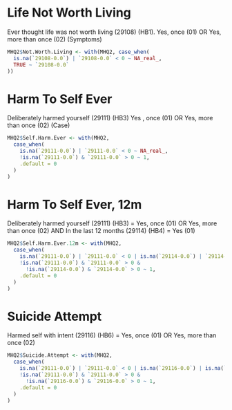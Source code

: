 # Life Not Worth Living
Ever thought life was not worth living (29108) (HB1). Yes, once (01) OR Yes, more than once (02) (Symptoms)

```r
MHQ2$Not.Worth.Living <- with(MHQ2, case_when(
  is.na(`29108-0.0`) | `29108-0.0` < 0 ~ NA_real_,
  TRUE ~ `29108-0.0`
))
```

# Harm To Self Ever
Deliberately harmed yourself (29111) (HB3) Yes , once (01) OR Yes, more than once (02) (Case)

```r
MHQ2$Self.Harm.Ever <- with(MHQ2,
  case_when(
    is.na(`29111-0.0`) | `29111-0.0` < 0 ~ NA_real_,
    !is.na(`29111-0.0`) & `29111-0.0` > 0 ~ 1,
    .default = 0
  )
)
```

# Harm To Self Ever, 12m
Deliberately harmed yourself (29111) (HB3) = Yes, once (01) OR Yes, more than once (02) AND In the last 12 months (29114) (HB4) = Yes (01)

```r
MHQ2$Self.Harm.Ever.12m <- with(MHQ2,
  case_when(
    is.na(`29111-0.0`) | `29111-0.0` < 0 | is.na(`29114-0.0`) | `29114-0.0` < 0 ~ NA,
    !is.na(`29111-0.0`) & `29111-0.0` > 0 &
      !is.na(`29114-0.0`) & `29114-0.0` > 0 ~ 1,
    .default = 0
  )
)

```

# Suicide Attempt
Harmed self with intent (29116) (HB6) = Yes, once (01) OR Yes, more than once (02)

```r
MHQ2$Suicide.Attempt <- with(MHQ2,
  case_when(
    is.na(`29111-0.0`) | `29111-0.0` < 0 | is.na(`29116-0.0`) | is.na(`29116-0.0`) < 0 ~ NA,
    !is.na(`29111-0.0`) & `29111-0.0` > 0 &
      !is.na(`29116-0.0`) & `29116-0.0` > 0 ~ 1,
    .default = 0
  )
)

```

